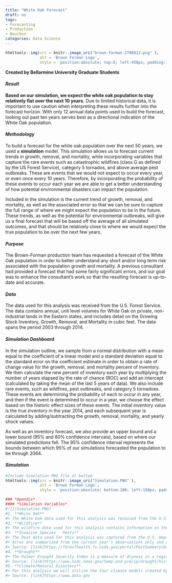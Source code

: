 ---
title: "White Oak Forecast"
draft: no
tags:
- Forecasting
- Production
- Bourbon
categories: Data Science
---

```{r, echo=FALSE}
htmltools::img(src = knitr::image_uri("brown-forman-2788813.png" ), 
               alt = 'Brown Forman Logo', 
               style = 'position:absolute; top:0; left:450px; padding:10px;')
```


**Created by Bellarmine University Graduate Students**

#### *Result*

**Based on our simulation, we expect the white oak population to stay relatively flat over the next 10 years.** Due to limited historical data, it is important to use caution when interpreting these results further into the forecast horizon. With only 12 annual data points used to build the forecast, looking out past ten years serves best as a directional indication of the White Oak population.

#### *Methodology*

To build a forecast for the white oak population over the next 50 years, we used a **simulation** model. This simulation allows us to forecast current trends in growth, removal, and mortality, while incorporating variables that capture the rare events such as catastrophic wildfires (class G as defined by the US Forest Service), category 5 tornados, and above average pest outbreaks. These are events that we would not expect to occur every year, or even once every 10 years. Therefore, by incorporating the probability of these events to occur each year we are able to get a better understanding of how potential environmental disasters can impact the population.

Included in the simulation is the current trend of growth, removal, and mortality, as well as the associated error so that we can be sure to capture the full range of where we might expect the population to be in the future. These trends, as well as the potential for environmental outbreaks, will give us a final forecast that will be based off the average of all simulated outcomes, and that should be relatively close to where we would expect the true population to be over the next few years.

#### *Purpose*

The Brown-Forman production team has requested a forecast of the White Oak population in order to better understand any short and/or long term risk associated with the population growth and mortality. A previous consultant had provided a forecast that had some fairly significant errors, and our goal was to enhance the consultant's work so that the resulting forecast is up-to-date and accurate.

#### *Data*

The data used for this analysis was received from the U.S. Forest Service. The data contains annual, unit level volumes for White Oak on private, non-industrial lands in the Eastern states, and includes detail on the Growing Stock Inventory, Growth, Removal, and Mortality in cubic feet. The data spans the period 2003 through 2014.

#### *Simulation Dashboard*

In the simulation outline, we sample from a normal distribution with a mean equal to the coefficient of a linear model and a standard deviation equal to the standard error on the coefficient estimate in order to obtain a rate of change value for the growth, removal, and mortality percent of inventory. We then calculate the new percent of inventory each year by multiplying the number of years elapsed by the rate of chance (ROC) and add an intercept (calculated by taking the mean of the last 5 years of data). We also include rare events, such as wildfires, pest outbreaks, and category 5 tornadoes. These events are determining the probability of each to occur in any year, and then if the event is determined to occur in a year, we choose the effect based on the historic effect sizes of these events. The initial inventory value is the true inventory in the year 2014, and each subsequent year is calculated by adding/subtracting the growth, removal, mortality, and yearly shock values.

As well as an inventory forecast, we also provide an upper bound and a lower bound (95% and 80% confidence intervals), based on where our simulated predictions fell. The 95% confidence interval represents the bounds between which 95% of our simulations forecasted the population to be through 2064.

#### *Simulation*

```{r, echo=FALSE}
#Include Simulation PNG file at bottom
htmltools::img(src = knitr::image_uri("Simulation.PNG" ), 
               alt = 'Brown Forman Logo', 
               style = 'position:absolute; bottom:100; left:150px; padding:10px;')

```

```{r, echo=FALSE}
### *Apendix*
#### *Simulation Variables*
#![](Simulation.PNG)
#1. **White Oak**
#+ The White Oak data used for this analysis was received from the U.S. Forest Service (USFS). The data contains annual, unit level volumes for White Oak on private, non-industrial lands in the Eastern United States, and includes detail on the Growing Stock Inventory, Growth, Removal, and Mortality in cubic feet. The data spans the period 1968 through 2017. Although we have data for this period, the USFS changed the method that they use to build their population estimates, and therefore only data from 2002 onward will be used in this analysis, for consistency purposes.
#2. **Wildfire**
#+ The wildfire data used for this analysis contains information on the notable wildfires that have occurred throughout history. These include the largest fires recorded in various states, as well as fires with high levels of destruction associated with them.
#3. **Invasive Species - Pests**
#+ The Pest data used for this analysis was captured from the U.S. Department of Agriculture Forest Service. The data contain acres by state and region of pests (insects and disease) for forestry damage types: Defoliation, Mortality, and Other.
#+ Acres are summarized from the current year’s observations only and are not cumulative. To avoid the multiple counting of acres, do not total these summaries across pests, years or damage types.
#+ Source: [link]https://foresthealth.fs.usda.gov/portal/PestSummary/DamageSummary
#4. **Drought**
#+ The Palmer Drought Severity Index is a measure of dryness in a region based on the amount of recent precipitation and overall temperature. It typically ranges from -4 being an extreme drought to +4 for extreme moisture although it can exceed those points up to +/- 7.
#+ Source: [link]https://www.ncdc.noaa.gov/temp-and-precip/drought/historical-palmers/
#5. **Climate/Natural Disasters**
#+ For this analysis we will utilize the four climate models created by the IPCC to understand how climate can affect the growth, removal, and mortality of the white oak population
#+ Source: [link]https://www.data.gov
```

